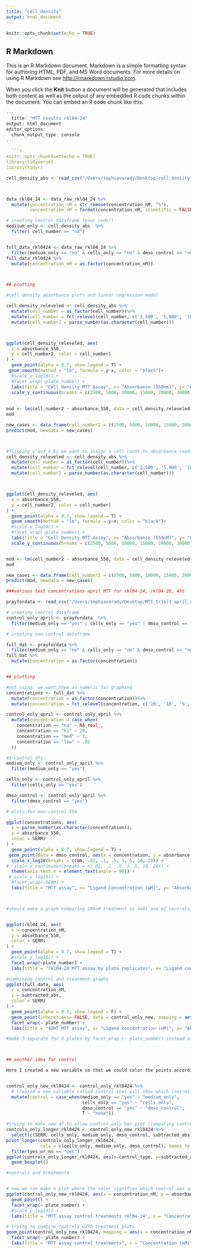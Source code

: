 ```yaml
---
title: "cell_density"
output: html_document
---
```


```r
knitr::opts_chunk$set(echo = TRUE)
```

## R Markdown

This is an R Markdown document. Markdown is a simple formatting syntax for authoring HTML, PDF, and MS Word documents. For more details on using R Markdown see <http://rmarkdown.rstudio.com>.

When you click the **Knit** button a document will be generated that includes both content as well as the output of any embedded R code chunks within the document. You can embed an R code chunk like this:

```r
---
  title: "MTT results rkl04-24"
output: html_document
editor_options: 
  chunk_output_type: console
---
  
  ```r
knitr::opts_chunk$set(echo = TRUE)
library(tidyverse)
library(tidyr)
```

```r
cell_density_abs <- read_csv("/Users/sophiavarady/Desktop/cell_density_abs.csv")



data_rkl04_24 <- data_raw_rkl04_24 %>% 
  mutate(concentration_nM = str_remove(concentration_nM, "%"),
         concentration_nM = format(concentration_nM, scientific = FALSE)) 

# creating control dataframe (your code!)
mediium_only <- cell_density_abs  %>% 
  filter( cell_number == "na")


full_data_rkl0424 <- data_raw_rkl04_24 %>% 
  filter(medium_only == "no" & cells_only == "no" & dmso_control == "no")
full_data_rkl0424 %>%
  mutate(concentration_nM = as.factor(concentration_nM))



## plotting

#cell density absorbance plots and linear regression model 

cell_density_releveled <- cell_density_abs %>%
  mutate(cell_number = as_factor(cell_number))%>%
  mutate(cell_number = fct_relevel(cell_number, c('2,500', '5,000', '10,000', '15,000', "20,000", "30,000"))) %>%
  mutate(cell_number2 = parse_number(as.character(cell_number)))



ggplot(cell_density_releveled, aes(
  x = absorbance_550, 
  y = cell_number2, color = cell_number)
) +
  geom_point(alpha = 0.7, show.legend = T) +
 geom_smooth(method = "lm", formula = y~x, color = "black")+
  #scale_y_log10() +
  #facet_wrap(~plate_number) +
  labs(title = "Cell Density MTT Assay", x= "Absorbance (550nm)", y= "Cell Count") +
  scale_y_continuous(breaks = c(2500, 5000, 10000, 15000, 20000, 30000)) 
  
  
mod <- lm(cell_number2 ~ absorbance_550, data = cell_density_releveled)
mod

new_cases <- data.frame(cell_number2 = c(2500, 5000, 10000, 15000, 20000, 30000))
predict(mod, newdata = new_cases)



#flipping y and x bc we want to assign a cell count to absorbance reading for assays. 
cell_density_releveled <- cell_density_abs %>%
  mutate(cell_number = as_factor(cell_number))%>%
  mutate(cell_number = fct_relevel(cell_number, c('2,500', '5,000', '10,000', '15,000', "20,000", "30,000"))) %>%
  mutate(cell_number2 = parse_number(as.character(cell_number)))



ggplot(cell_density_releveled, aes(
  x = absorbance_550, 
  y = cell_number2, color = cell_number)
) +
  geom_point(alpha = 0.7, show.legend = T) +
  geom_smooth(method = "lm", formula = y~x, color = "black")+
  #scale_y_log10() +
  #facet_wrap(~plate_number) +
  labs(title = "Cell Density MTT Assay", x= "Absorbance (550nM)", y= "Cell Number") +
  scale_y_continuous(breaks = c(2500, 5000, 10000, 15000, 20000, 30000)) 


mod <- lm(cell_number2 ~ absorbance_550, data = cell_density_releveled)
mod

new_cases <- data.frame(cell_number2 = c(2500, 5000, 10000, 15000, 20000, 30000))
predict(mod, newdata = new_cases)

###various test concentrations april MTT for rkl04-24, rkl04-26, 4ht

prayfordata <- read_csv("/Users/sophiavarady/Desktop/MTT_trial3_april_new.csv")

# creating control dataframe
control_only_april <- prayfordata  %>% 
  filter(medium_only == "yes" | cells_only == "yes" | dmso_control == "yes")

# creating non-control dataframe

full_dat <- prayfordata %>% 
  filter(medium_only == "no" & cells_only == "no" & dmso_control == "no")
full_dat %>%
  mutate(concentration = as.factor(concentration))


## plotting

#not using. we want them as numeric for graphing
concentrations <- full_dat %>%
  mutate(concentration = as_factor(concentration))%>%
  mutate(concentration = fct_relevel(concentration, c('20', '10', '5', '1', '.5', '.1', '.02')))

control_only_april <- control_only_april %>%
  mutate(concentration = case_when(
    concentration == "na" ~ NA_real_, 
    concentration == "hi" ~ 20, 
    concentration == "med" ~ 1, 
    concentration == "low" ~ .02
  ))

#3 control dfs
medium_only <- control_only_april %>%
  filter(medium_only == "yes")

cells_only <- control_only_april %>%
  filter(cells_only == "yes")

dmso_control <- control_only_april %>%
  filter(dmso_control == "yes")

# plots for non-control 550 

ggplot(concentrations, aes(
  x = parse_number(as.character(concentration)), 
  y = absorbance_550,
  color = SERM)
) +
  geom_point(alpha = 0.7, show.legend = T) +
 geom_point(data = dmso_control, aes(x = concentration, y = absorbance_550), inherit.aes = FALSE) +
  scale_x_log10(breaks = c(NA, .02, .1, .5, 1, 5, 10, 20)) +
#  scale_x_continuous(breaks = c(.02, .1, .5, 1, 5, 10, 20)) +
  theme(axis.text.x = element_text(angle = 90)) +
 # scale_y_log10() +
  #facet_wrap(~SERM) +
  labs(title = "MTT assay", x= "Ligand Concentration (µM)", y= "Absorbance (550 nm)") 



#should make a graph comparing 100nM treatment vs 4oht and e2 controls


ggplot(rkl04_24, aes(
  x = concentration_nM, 
  y = absorbance_550,
  color = SERM)
) +
  geom_point(alpha = 0.7, show.legend = T) +
  #scale_y_log10() +
  facet_wrap(~plate_number) +
  labs(title = "rkl04-24 MTT assay by plate replicates", x= "Ligand concentration (nM)", y= "Absorbance (550 nm)")

#combining control and treatment graphs
ggplot(full_data, aes(
  x = concentration_nM, 
  y = subtracted_abs,
  color = SERM)
) +
  geom_point(alpha = 0.7, show.legend = F) +
  geom_point(inheret.aes= FALSE, data = control_only_new, mapping = aes(x = concentration_nM, y = subtracted_abs, color = control), na.rm = FALSE) +
  facet_wrap(~ plate_number) + 
  labs(title = "4OHT MTT assay", x= "Ligand concentration (nM)", y= "Absorbance (550 nM)") 

#make 3 separate for 3 plates by facet_wrap (~ plate_number) instead of (~SERM), which gives all together



## another idea for control

Here I created a new variable so that we could color the points according to which treatment was used.


control_only_new_rkl0424 <- control_only_rkl0424 %>% 
  # created a new variable called control that will show which control is present
  mutate(control = case_when(medium_only == "yes" ~ "medium_only", 
                             cells_only == "yes" ~ "cells_only",
                             dmso_control == "yes" ~ "dmso_control",
                             T ~ "none"))

#trying to make new df to allow control only box plot (comparing controls)
controls_only_longer_rkl0424 <- control_only_new_rkl0424 %>%
  select(c(SERM, cells_only, medium_only, dmso_control, subtracted_abs)) 
pivot_longer(controls_only_longer_rkl0424, 
             cols = c(cells_only, medium_only, dmso_control), names_to = "control_type", values_to = "yes_or_no") %>%
  filter(yes_or_no == "yes")
ggplot(controls_only_longer_rkl0424, aes(x=control_type, y=subtracted_absorbance))+
  geom_boxplot()

#controls and treatments 


# now we can make a plot where the color signifies which control was used!
ggplot(control_only_new_rkl0424, aes(x = concentration_nM, y = absorbance_550, color = control)) +
  geom_point() +
  facet_wrap(~ plate_number) + 
  #scale_y_log10() +
  labs(title = "MTT assay control treatments rkl04-24", x = "Concentration (nM)", y = "Absorbance (500nm)") 

# trying to combine controls with treatment plots
geom_point(control_only_new_rkl0424, mapping = aes(x = concentration_nM, y = subtracted_abs, color = control)) +
  facet_wrap(~ plate_number) + 
  labs(title = "MTT assay control treatments", x = "Concentration (nM)", y = "Absorbance (500nm)") 











```




